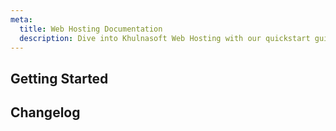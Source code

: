 ```yaml
---
meta:
  title: Web Hosting Documentation
  description: Dive into Khulnasoft Web Hosting with our quickstart guides, how-tos, tutorials and more.
---
```


<ProductHeader 
   productName="Web Hosting"
   productLogo="webHosting"
   description="Khulnasoft Web Hosting is a simple, scalable, and secure solution for personal, business, and everything in between. Our Web Hosting plans include 420+ click-to-deploy apps."
   url="/managed-services/webhosting/quickstart"
   label="Web Hosting Quickstart"
/>

## Getting Started

<Grid>
    <SummaryCard
        title="Quickstart"
        icon="rocket"
        description="Learn how to create, manage, and delete a Web Hosting plan in a few steps."
        label="View Quickstart"
        url="/managed-services/webhosting/quickstart/"
    />
    <SummaryCard
        title="Concepts"
        icon="information-circle-outline"
        description="Core concepts that give you a better understanding of Khulnasoft Web Hosting."
        label="View Concepts"
        url="/managed-services/webhosting/concepts/"
    />
    <SummaryCard
        title="How-tos"
        icon="help-circle-outline"
        description="Check our guides to creating and managing Web Hosting plans and their features."
        label="View How-tos"
        url="/managed-services/webhosting/how-to/"
    />
    <SummaryCard
        title="Additional content"
        icon="book-open-outline"
        description="Guides to help you configure advanced options of your Web Hosting plan."
        label="View additional content"
        url="/managed-services/webhosting/reference-content/"
    />
</Grid>

<ClickableBanner
    productLogo="cli"
    title="Web Hosting API"
    description="Learn how to create and manage your Web Hosting plans through the API."
    url="https://www.khulnasoft.com/en/developers/api/webhosting/"
    label="Go to Web Hosting API"
/>

## Changelog

<ChangelogList
    productName="webhosting"
    numberOfChanges={3}
/>
